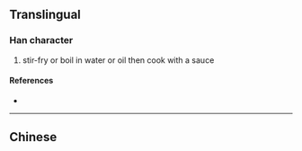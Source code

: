 {{also|熗}}
{{character info/new}}
==Translingual==

===Han character===
{{Han char|rn=86|rad=火|as=04|sn=8|four=|canj=FOSU|ids=⿰火仓}}

# stir-fry or boil in water or oil then cook with a sauce

====References====
* {{Han ref|kx=0668.031|hdz=32192.120|uh=709D|ud=28829}}

----

==Chinese==
{{zh-see|熗}}